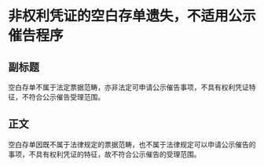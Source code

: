 # 非权利凭证的空白存单遗失，不适用公示催告程序
## 副标题
空白存单不属于法定票据范畴，亦非法定可申请公示催告事项，不具有权利凭证特征，不符合公示催告受理范围。
## 正文
空白存单因既不属于法律规定的票据范畴，也不属于法律规定可以申请公示催告的事项，不具有权利凭证的特征，故不符合公示催告的受理范围。